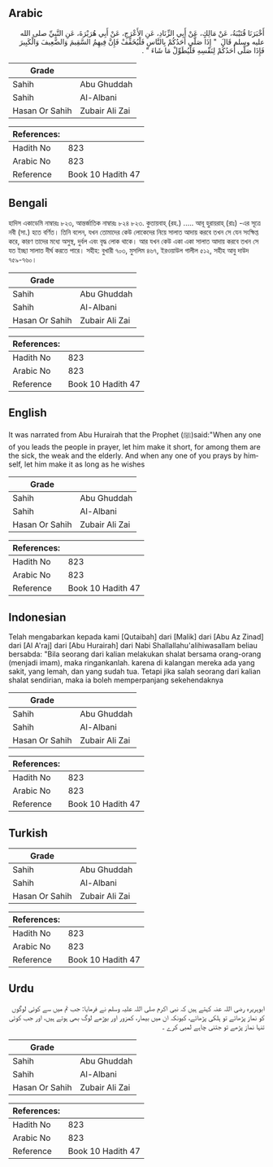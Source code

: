 ## Arabic


<div dir="rtl" lang="ar" style={{fontSize:'larger',backgroundColor:'#f8f9fa',padding:20}}>
أَخْبَرَنَا قُتَيْبَةُ، عَنْ مَالِكٍ، عَنْ أَبِي الزِّنَادِ، عَنِ الأَعْرَجِ، عَنْ أَبِي هُرَيْرَةَ، عَنِ النَّبِيِّ صلى الله عليه وسلم قَالَ ‏ "‏ إِذَا صَلَّى أَحَدُكُمْ بِالنَّاسِ فَلْيُخَفِّفْ فَإِنَّ فِيهِمُ السَّقِيمَ وَالضَّعِيفَ وَالْكَبِيرَ فَإِذَا صَلَّى أَحَدُكُمْ لِنَفْسِهِ فَلْيُطَوِّلْ مَا شَاءَ ‏"‏ ‏.‏
</div>
<div style={{backgroundColor:'#f8f9fa',padding:20, marginBottom: 10}}><table> <thead> <tr> <th>Grade</th> <th></th> </tr> </thead> <tbody> <tr><td>Sahih</td><td>Abu Ghuddah</td></tr><tr><td>Sahih</td><td>Al-Albani</td></tr><tr><td>Hasan Or Sahih</td><td>Zubair Ali Zai</td></tr></tbody></table><table> <thead> <tr> <th>References:</th> <th></th> </tr> </thead> <tbody><tr><td>Hadith No</td><td>823</td></tr><tr><td>Arabic No</td><td>823</td></tr><tr><td>Reference</td><td>Book 10 Hadith 47</td></tr></tbody></table></div>

## Bengali


<div dir="ltr" lang="bn" style={{fontSize:'larger',backgroundColor:'#f8f9fa',padding:20}}>
হাদিস একাডেমি নাম্বারঃ ৮২৩, আন্তর্জাতিক নাম্বারঃ ৮২৪ ৮২৩. কুতায়বাহ্ (রহ.) ..... আবূ হুরায়রাহ্ (রাঃ) -এর সূত্রে নবী (সা.) হতে বর্ণিত। তিনি বলেন, যখন তোমাদের কেউ লোকেদের নিয়ে সালাত আদায় করবে তখন সে যেন সংক্ষিপ্ত করে, কারণ তাদের মধ্যে অসুস্থ, দুর্বল এবং বৃদ্ধ লোক থাকে। আর যখন কেউ একা একা সালাত আদায় করবে তখন সে যত ইচ্ছা সালাত দীর্ঘ করতে পারে। সহীহ: বুখারী ৭০৩, মুসলিম ৪৬৭, ইরওয়াউল গালীল ৫১২, সহীহ আবু দাউদ ৭৫৯-৭৬০।
</div>
<div style={{backgroundColor:'#f8f9fa',padding:20, marginBottom: 10}}><table> <thead> <tr> <th>Grade</th> <th></th> </tr> </thead> <tbody> <tr><td>Sahih</td><td>Abu Ghuddah</td></tr><tr><td>Sahih</td><td>Al-Albani</td></tr><tr><td>Hasan Or Sahih</td><td>Zubair Ali Zai</td></tr></tbody></table><table> <thead> <tr> <th>References:</th> <th></th> </tr> </thead> <tbody><tr><td>Hadith No</td><td>823</td></tr><tr><td>Arabic No</td><td>823</td></tr><tr><td>Reference</td><td>Book 10 Hadith 47</td></tr></tbody></table></div>

## English


<div dir="ltr" lang="en" style={{fontSize:'larger',backgroundColor:'#f8f9fa',padding:20}}>
It was narrated from Abu Hurairah that the Prophet (ﷺ)said:"When any one of you leads the people in prayer, let him make it short, for among them are the sick, the weak and the elderly. And when any one of you prays by himself, let him make it as long as he wishes
</div>
<div style={{backgroundColor:'#f8f9fa',padding:20, marginBottom: 10}}><table> <thead> <tr> <th>Grade</th> <th></th> </tr> </thead> <tbody> <tr><td>Sahih</td><td>Abu Ghuddah</td></tr><tr><td>Sahih</td><td>Al-Albani</td></tr><tr><td>Hasan Or Sahih</td><td>Zubair Ali Zai</td></tr></tbody></table><table> <thead> <tr> <th>References:</th> <th></th> </tr> </thead> <tbody><tr><td>Hadith No</td><td>823</td></tr><tr><td>Arabic No</td><td>823</td></tr><tr><td>Reference</td><td>Book 10 Hadith 47</td></tr></tbody></table></div>

## Indonesian


<div dir="ltr" lang="id" style={{fontSize:'larger',backgroundColor:'#f8f9fa',padding:20}}>
Telah mengabarkan kepada kami [Qutaibah] dari [Malik] dari [Abu Az Zinad] dari [Al A'raj] dari [Abu Hurairah] dari Nabi Shallallahu'alihiwasallam beliau bersabda: "Bila seorang dari kalian melakukan shalat bersama orang-orang (menjadi imam), maka ringankanlah. karena di kalangan mereka ada yang sakit, yang lemah, dan yang sudah tua. Tetapi jika salah seorang dari kalian shalat sendirian, maka ia boleh memperpanjang sekehendaknya
</div>
<div style={{backgroundColor:'#f8f9fa',padding:20, marginBottom: 10}}><table> <thead> <tr> <th>Grade</th> <th></th> </tr> </thead> <tbody> <tr><td>Sahih</td><td>Abu Ghuddah</td></tr><tr><td>Sahih</td><td>Al-Albani</td></tr><tr><td>Hasan Or Sahih</td><td>Zubair Ali Zai</td></tr></tbody></table><table> <thead> <tr> <th>References:</th> <th></th> </tr> </thead> <tbody><tr><td>Hadith No</td><td>823</td></tr><tr><td>Arabic No</td><td>823</td></tr><tr><td>Reference</td><td>Book 10 Hadith 47</td></tr></tbody></table></div>

## Turkish


<div dir="ltr" lang="tr" style={{fontSize:'larger',backgroundColor:'#f8f9fa',padding:20}}>

</div>
<div style={{backgroundColor:'#f8f9fa',padding:20, marginBottom: 10}}><table> <thead> <tr> <th>Grade</th> <th></th> </tr> </thead> <tbody> <tr><td>Sahih</td><td>Abu Ghuddah</td></tr><tr><td>Sahih</td><td>Al-Albani</td></tr><tr><td>Hasan Or Sahih</td><td>Zubair Ali Zai</td></tr></tbody></table><table> <thead> <tr> <th>References:</th> <th></th> </tr> </thead> <tbody><tr><td>Hadith No</td><td>823</td></tr><tr><td>Arabic No</td><td>823</td></tr><tr><td>Reference</td><td>Book 10 Hadith 47</td></tr></tbody></table></div>

## Urdu


<div dir="rtl" lang="ur" style={{fontSize:'larger',backgroundColor:'#f8f9fa',padding:20}}>
ابوہریرہ رضی اللہ عنہ کہتے ہیں کہ نبی اکرم صلی اللہ علیہ وسلم نے فرمایا: جب تم میں سے کوئی لوگوں کو نماز پڑھائے تو ہلکی پڑھائے، کیونکہ ان میں بیمار، کمزور اور بوڑھے لوگ بھی ہوتے ہیں، اور جب کوئی تنہا نماز پڑھے تو جتنی چاہے لمبی کرے ۔
</div>
<div style={{backgroundColor:'#f8f9fa',padding:20, marginBottom: 10}}><table> <thead> <tr> <th>Grade</th> <th></th> </tr> </thead> <tbody> <tr><td>Sahih</td><td>Abu Ghuddah</td></tr><tr><td>Sahih</td><td>Al-Albani</td></tr><tr><td>Hasan Or Sahih</td><td>Zubair Ali Zai</td></tr></tbody></table><table> <thead> <tr> <th>References:</th> <th></th> </tr> </thead> <tbody><tr><td>Hadith No</td><td>823</td></tr><tr><td>Arabic No</td><td>823</td></tr><tr><td>Reference</td><td>Book 10 Hadith 47</td></tr></tbody></table></div>